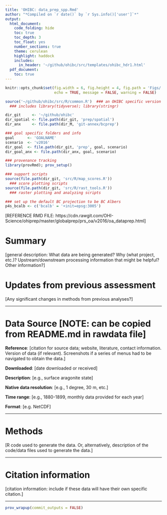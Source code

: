 ```yaml
---
title: 'OHIBC: data_prep_spp.Rmd'
author: "*Compiled on `r date()` by `r Sys.info()['user']`*"
output: 
  html_document:
    code_folding: hide
    toc: true
    toc_depth: 3
    toc_float: yes
    number_sections: true
    theme: cerulean
    highlight: haddock
    includes: 
      in_header: '~/github/ohibc/src/templates/ohibc_hdr1.html'
  pdf_document:
    toc: true
---
```


``` r

knitr::opts_chunk$set(fig.width = 6, fig.height = 4, fig.path = 'Figs/',
                      echo = TRUE, message = FALSE, warning = FALSE)

source('~/github/ohibc/src/R/common.R')  ### an OHIBC specific version of common.R;
  ### includes library(tidyverse); library(stringr)

dir_git     <- '~/github/ohibc'
dir_spatial <- file.path(dir_git, 'prep/spatial') 
dir_anx     <- file.path(dir_M, 'git-annex/bcprep')

### goal specific folders and info
goal      <- 'GOALNAME'
scenario  <- 'v2016'
dir_goal  <- file.path(dir_git, 'prep', goal, scenario)
dir_goal_anx <- file.path(dir_anx, goal, scenario)

### provenance tracking
library(provRmd); prov_setup()

### support scripts
source(file.path(dir_git, 'src/R/map_scores.R'))
  ### score plotting scripts
source(file.path(dir_git, 'src/R/rast_tools.R')) 
  ### raster plotting and analyzing scripts

### set up the default BC projection to be BC Albers
p4s_bcalb <- c('bcalb' = '+init=epsg:3005')

```

[REFERENCE RMD FILE: https://cdn.rawgit.com/OHI-Science/ohiprep/master/globalprep/prs_oa/v2016/oa_dataprep.html]

# Summary
[general description: What data are being generated? Why (what project, etc.)? Upstream/downstream processing information that might be helpful?  Other information?]

# Updates from previous assessment
[Any significant changes in methods from previous analyses?]

***

# Data Source [NOTE: can be copied from README.md in rawdata file]
**Reference**: [citation for source data; website, literature, contact information. Version of data (if relevant). Screenshots if a series of menus had to be navigated to obtain the data.]

**Downloaded**: [date downloaded or received]

**Description**:  [e.g., surface aragonite state]

**Native data resolution**: [e.g., 1 degree, 30 m, etc.]   

**Time range**: [e.g., 1880-1899, monthly data provided for each year] 

**Format**:  [e.g. NetCDF]

***
  
# Methods
[R code used to generate the data. Or, alternatively, description of the code/data files used to generate the data.]

***

# Citation information  
[citation information: include if these data will have their own specific citation.]

***

``` r
prov_wrapup(commit_outputs = FALSE)
```


